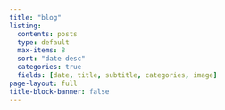 ```yaml
---
title: "blog"
listing: 
  contents: posts
  type: default
  max-items: 8
  sort: "date desc"
  categories: true
  fields: [date, title, subtitle, categories, image]
page-layout: full
title-block-banner: false
---
```



